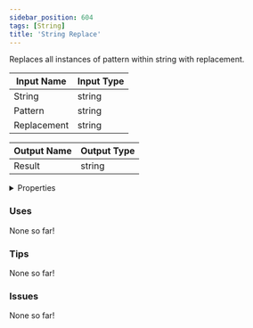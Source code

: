 ```yaml
---
sidebar_position: 604
tags: [String]
title: 'String Replace'
---
```


Replaces all instances of pattern within string with replacement.




<EsbSvg />

| Input Name | Input Type |
|-----------|-----------|
| String | string |
| Pattern | string |
| Replacement | string |

| Output Name | Output Type |
|-----------|-----------|
| Result | string |


<details>
  <summary>Properties</summary>
  <div>
    <div>
    <table>
      <thead>
        <tr>
          <th>Is beta required?</th>
          <th>❌</th>
        </tr>
        <tr>
          <th>Is this chip a trolling risk?</th>
          <th>❌</th>
        </tr>
        <tr>
          <th>Is this chip a role assignment risk?</th>
          <th>❌</th>
        </tr>
        <tr>
          <th>Chip UUID</th>
          <th>b394650e-7673-40a3-8b9e-3aa8eaa2a77e</th>
        </tr>
      </thead>
    </table>
    </div>
  </div>
</details>

### Uses

None so far!

### Tips

None so far!

### Issues

None so far!